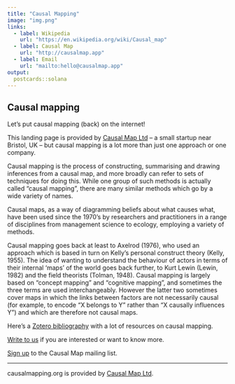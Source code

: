 ```yaml
---
title: "Causal Mapping"
image: "img.png"
links:
  - label: Wikipedia
    url: "https://en.wikipedia.org/wiki/Causal_map"
  - label: Causal Map
    url: "http://causalmap.app"
  - label: Email
    url: "mailto:hello@causalmap.app"
output:
  postcards::solana
---
```


## Causal mapping

Let's put causal mapping (back) on the internet! 

This landing page is provided by [Causal Map Ltd](http://causalmap.app) -- a small startup near Bristol, UK -- but causal mapping is a lot more than just one approach or one company.  

Causal mapping is the process of constructing, summarising and drawing inferences from a causal map, and more broadly can refer to sets of techniques for doing this. While one group of such methods is actually called “causal mapping”, there are many similar methods which go by a wide variety of names.

Causal maps, as a way of diagramming beliefs about what causes what, have been used since the 1970’s by researchers and practitioners in a range of disciplines from management science to ecology, employing a variety of methods. 

Causal mapping goes back at least to Axelrod (1976), who used an approach which is based in turn on Kelly’s personal construct theory  (Kelly, 1955). The idea of wanting to understand the behaviour of actors in terms of their internal ‘maps’ of the world goes back further, to Kurt Lewin (Lewin, 1982) and the field theorists (Tolman, 1948). Causal mapping is largely based on "concept mapping" and “cognitive mapping”, and sometimes the three terms are used interchangeably. However the latter two sometimes cover maps in which the links between factors are not necessarily causal (for example, to encode “X belongs to Y” rather than “X causally influences Y”) and which are therefore not causal maps. 

Here's a [Zotero bibliography](https://www.zotero.org/groups/2858107/causal-mapping/library) with a lot of resources on causal mapping.


[Write to us](mailto:hello@causalmap.app) if you are interested or want to know more.

[Sign up](http://eepurl.com/gWWBgH) to the Causal Map mailing list.

----

causalmapping.org is provided by [Causal Map Ltd](http://causalmap.app).

